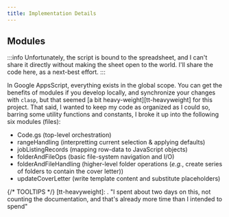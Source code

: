 ```yaml
---
title: Implementation Details
---
```




## Modules
<RightFloated width="35%">
    :::info
    Unfortunately, the script is bound to the spreadsheet, and I can't
    share it directly without making the sheet open to the world. I'll
    share the code here, as a next-best effort.
    :::
</RightFloated>

In Google AppsScript, everything exists in the global scope. You can
get the benefits of modules if you develop locally, and synchronize
your changes with `clasp`, but that seemed [a bit
heavy-weight][tt-heavyweight] for this project.  That said, I wanted
to keep my code as organized as I could so, barring some utility
functions and constants, I broke it up into the following six modules
(files):

* Code.gs (top-level orchestration)
* rangeHandling (interpretting current selection & applying defaults)
* jobListingRecords (mapping row-data to JavaScript objects)
* folderAndFileOps (basic file-system navigation and I/O)
* folderAndFileHandling (higher-level folder operations (_e.g._, create series of folders to contain the cover letter))
* updateCoverLetter (write template content and substitute placeholders)

<Tabs>
    <TabItem value="Code.gs">
        <Main/>
    </TabItem>
    <TabItem value="rangeHandling.gs">
        <RangeHandling/>
    </TabItem>
    <TabItem value="jobListingRecord.gs">
        <JobListingRecord/>
    </TabItem>
    <TabItem value="folderAndFileOps.gs">
        <FolderAndFileOps/>
    </TabItem>
    <TabItem value="folderAndFileHandling.gs">
        <FolderAndFileHandling/>
    </TabItem>
    <TabItem value="updateCoverLetter.gs">
        <UpdateCoverLetter/>
    </TabItem>
    <TabItem value="ui.gs">
        <UI/>
    </TabItem>
</Tabs>


{/* TOOLTIPS */}
[tt-heavyweight]:
    .
    "I spent about two days on this, not counting the documentation, and that's already more time than I intended to spend"